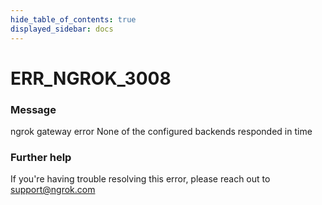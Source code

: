 ```yaml
---
hide_table_of_contents: true
displayed_sidebar: docs
---
```



# ERR_NGROK_3008

### Message

ngrok gateway error
None of the configured backends responded in time

<ErrorDetails error="err_ngrok_3008" />

### Further help

If you're having trouble resolving this error, please reach out to [support@ngrok.com](mailto:support@ngrok.com?subject=Help%20with%20ERR_NGROK_3008)

